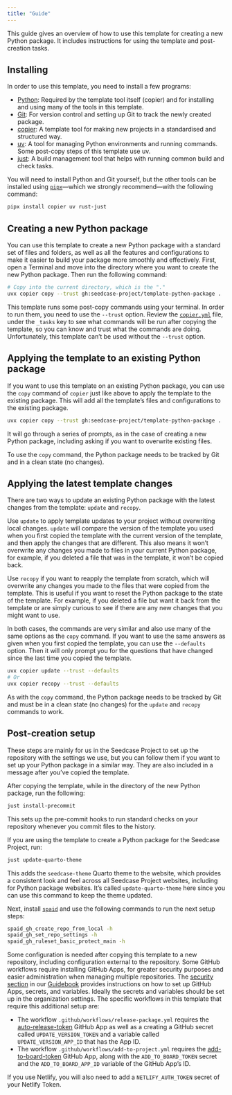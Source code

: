 ```yaml
---
title: "Guide"
---
```


This guide gives an overview of how to use this template for creating a
new Python package. It includes instructions for using the template and
post-creation tasks.

## Installing

In order to use this template, you need to install a few programs:

-   [Python](https://www.python.org/): Required by the template tool
    itself (copier) and for installing and using many of the tools in
    this template.
-   [Git](https://git-scm.com/): For version control and setting up Git
    to track the newly created package.
-   [copier](https://copier.readthedocs.io/en/stable/#quick-start): A
    template tool for making new projects in a standardised and
    structured way.
-   [uv](https://docs.astral.sh/uv/): A tool for managing Python
    environments and running commands. Some post-copy steps of this
    template use uv.
-   [just](https://just.systems/man/en/): A build management tool that
    helps with running common build and check tasks.

You will need to install Python and Git yourself, but the other tools
can be installed using
[`pipx`](https://pipxproject.github.io/pipx/)---which we strongly
recommend---with the following command:

``` bash
pipx install copier uv rust-just
```

## Creating a new Python package

You can use this template to create a new Python package with a standard
set of files and folders, as well as all the features and configurations
to make it easier to build your package more smoothly and effectively.
First, open a Terminal and move into the directory where you want to
create the new Python package. Then run the following command:

``` bash
# Copy into the current directory, which is the "."
uvx copier copy --trust gh:seedcase-project/template-python-package .
```

::: callout-caution
This template runs some post-copy commands using your terminal. In order
to run them, you need to use the `--trust` option. Review the
[`copier.yml`](https://github.com/seedcase-project/template-python-package/blob/main/copier.yaml)
file, under the `_tasks` key to see what commands will be run after
copying the template, so you can know and trust what the commands are
doing. Unfortunately, this template can't be used without the `--trust`
option.
:::

## Applying the template to an existing Python package

If you want to use this template on an existing Python package, you can
use the `copy` command of `copier` just like above to apply the template
to the existing package. This will add all the template's files and
configurations to the existing package.

``` bash
uvx copier copy --trust gh:seedcase-project/template-python-package .
```

It will go through a series of prompts, as in the case of creating a new
Python package, including asking if you want to overwrite existing
files.

::: callout-note
To use the `copy` command, the Python package needs to be tracked by Git
and in a clean state (no changes).
:::

## Applying the latest template changes

There are two ways to update an existing Python package with the latest
changes from the template: `update` and `recopy`.

Use `update` to apply template updates to your project without
overwriting local changes. `update` will compare the version of the
template you used when you first copied the template with the current
version of the template, and then apply the changes that are different.
This also means it won't overwrite any changes you made to files in your
current Python package, for example, if you deleted a file that was in
the template, it won't be copied back.

Use `recopy` if you want to reapply the template from scratch, which
will overwrite any changes you made to the files that were copied from
the template. This is useful if you want to reset the Python package to
the state of the template. For example, if you deleted a file but want
it back from the template or are simply curious to see if there are any
new changes that you might want to use.

In both cases, the commands are very similar and also use many of the
same options as the `copy` command. If you want to use the same answers
as given when you first copied the template, you can use the
`--defaults` option. Then it will only prompt you for the questions that
have changed since the last time you copied the template.

``` bash
uvx copier update --trust --defaults
# Or
uvx copier recopy --trust --defaults
```

As with the `copy` command, the Python package needs to be tracked by
Git and must be in a clean state (no changes) for the `update` and
`recopy` commands to work.

## Post-creation setup

These steps are mainly for us in the Seedcase Project to set up the
repository with the settings we use, but you can follow them if you want
to set up your Python package in a similar way. They are also included
in a message after you've copied the template.

After copying the template, while in the directory of the new Python
package, run the following:

``` bash
just install-precommit
```

This sets up the pre-commit hooks to run standard checks on your
repository whenever you commit files to the history.

If you are using the template to create a Python package for the Seedcase
Project, run:

``` bash
just update-quarto-theme
```

This adds the `seedcase-theme` Quarto theme to the website, which
provides a consistent look and feel across all Seedcase Project
websites, including for Python package websites. 
It's called `update-quarto-theme` here since you can use this
command to keep the theme updated.

Next, install [`spaid`](https://github.com/seedcase-project/spaid) and
use the following commands to run the next setup steps:

``` bash
spaid_gh_create_repo_from_local -h
spaid_gh_set_repo_settings -h
spaid_gh_ruleset_basic_protect_main -h
```

Some configuration is needed after copying this template to a new
repository, including configuration external to the repository. Some
GitHub workflows require installing GitHub Apps, for greater security
purposes and easier administration when managing multiple repositories.
The [security
section](https://guidebook.seedcase-project.org/operations/security#using-github-apps-to-generate-tokens)
in our [Guidebook](https://guidebook.seedcase-project.org/) provides
instructions on how to set up GitHub Apps, secrets, and variables.
Ideally the secrets and variables should be set up in the organization
settings. The specific workflows in this template that require this
additional setup are:

-   The workflow `.github/workflows/release-package.yml` requires the
    [auto-release-token](https://github.com/apps/auto-release-token)
    GitHub App as well as a creating a GitHub secret called
    `UPDATE_VERSION_TOKEN` and a variable called `UPDATE_VERSION_APP_ID`
    that has the App ID.
-   The workflow `.github/workflows/add-to-project.yml` requires the
    [add-to-board-token](https://github.com/apps/add-to-board-token)
    GitHub App, along with the `ADD_TO_BOARD_TOKEN` secret and the
    `ADD_TO_BOARD_APP_ID` variable of the GitHub App's ID.

If you use Netlify, you will also need to add a `NETLIFY_AUTH_TOKEN` secret
of your Netlify Token.
